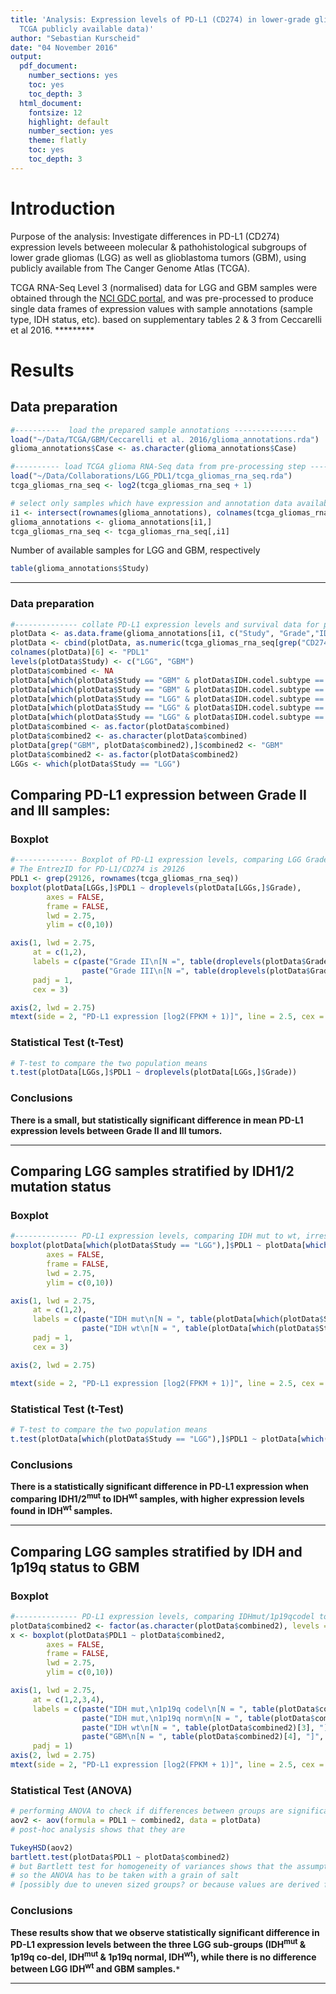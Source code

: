 ```yaml
---
title: 'Analysis: Expression levels of PD-L1 (CD274) in lower-grade gliomas (LGG -
  TCGA publicly available data)'
author: "Sebastian Kurscheid"
date: "04 November 2016"
output:
  pdf_document:
    number_sections: yes
    toc: yes
    toc_depth: 3
  html_document:
    fontsize: 12
    highlight: default
    number_section: yes
    theme: flatly
    toc: yes
    toc_depth: 3
---
```


# Introduction
Purpose of the analysis: Investigate differences in PD-L1 (CD274) expression levels betweeen molecular & pathohistological subgroups of lower grade gliomas (LGG) as well as glioblastoma tumors (GBM), using publicly available from The Canger Genome Atlas (TCGA).

TCGA RNA-Seq Level 3 (normalised) data for LGG and GBM samples were obtained through the [NCI GDC portal](https://gdc-portal.nci.nih.gov), and was pre-processed to produce single data frames of expression values with sample annotations (sample type, IDH status, etc). based on supplementary tables 2 & 3 from Ceccarelli et al 2016.
*********

# Results

## Data preparation
```r
#----------  load the prepared sample annotations --------------
load("~/Data/TCGA/GBM/Ceccarelli et al. 2016/glioma_annotations.rda")
glioma_annotations$Case <- as.character(glioma_annotations$Case)

#---------- load TCGA glioma RNA-Seq data from pre-processing step --------------
load("~/Data/Collaborations/LGG_PDL1/tcga_gliomas_rna_seq.rda")
tcga_gliomas_rna_seq <- log2(tcga_gliomas_rna_seq + 1)

# select only samples which have expression and annotation data available
i1 <- intersect(rownames(glioma_annotations), colnames(tcga_gliomas_rna_seq))
glioma_annotations <- glioma_annotations[i1,]
tcga_gliomas_rna_seq <- tcga_gliomas_rna_seq[,i1]
```

Number of available samples for LGG and GBM, respectively

```r
table(glioma_annotations$Study)

```

*********
### Data preparation
```r
#-------------- collate PD-L1 expression levels and survival data for patients with known IDH1 status --------------
plotData <- as.data.frame(glioma_annotations[i1, c("Study", "Grade","IDH.status", "IDH.codel.subtype", "Supervised.DNA.Methylation.Cluster")])
plotData <- cbind(plotData, as.numeric(tcga_gliomas_rna_seq[grep("CD274", rownames(tcga_gliomas_rna_seq)), i1]))
colnames(plotData)[6] <- "PDL1"
levels(plotData$Study) <- c("LGG", "GBM")
plotData$combined <- NA 
plotData[which(plotData$Study == "GBM" & plotData$IDH.codel.subtype == "IDHwt"),]$combined <- "GBM_IDHwt"
plotData[which(plotData$Study == "GBM" & plotData$IDH.codel.subtype == "IDHmut-non-codel"),]$combined <- "GBM_IDHmut"
plotData[which(plotData$Study == "LGG" & plotData$IDH.codel.subtype == "IDHwt"),]$combined <- "LGG_IDHwt"
plotData[which(plotData$Study == "LGG" & plotData$IDH.codel.subtype == "IDHmut-non-codel"),]$combined <- "LGG_IDHmut_nonCoDel"
plotData[which(plotData$Study == "LGG" & plotData$IDH.codel.subtype == "IDHmut-codel"),]$combined <- "LGG_IDHmut_coDel"
plotData$combined <- as.factor(plotData$combined)
plotData$combined2 <- as.character(plotData$combined)
plotData[grep("GBM", plotData$combined2),]$combined2 <- "GBM"
plotData$combined2 <- as.factor(plotData$combined2)
LGGs <- which(plotData$Study == "LGG")
```

## Comparing PD-L1 expression between Grade II and III samples:
### Boxplot
```r
#-------------- Boxplot of PD-L1 expression levels, comparing LGG Grade II & III --------------
# The EntrezID for PD-L1/CD274 is 29126
PDL1 <- grep(29126, rownames(tcga_gliomas_rna_seq))
boxplot(plotData[LGGs,]$PDL1 ~ droplevels(plotData[LGGs,]$Grade),
        axes = FALSE,
        frame = FALSE,
        lwd = 2.75,
        ylim = c(0,10))

axis(1, lwd = 2.75,
     at = c(1,2), 
     labels = c(paste("Grade II\n[N =", table(droplevels(plotData$Grade))[1], "]", sep = ""),
                paste("Grade III\n[N =", table(droplevels(plotData$Grade))[2], "]", sep = "")),
     padj = 1,
     cex = 3)

axis(2, lwd = 2.75)
mtext(side = 2, "PD-L1 expression [log2(FPKM + 1)]", line = 2.5, cex = 1.25)

```

### Statistical Test (t-Test)
```r
# T-test to compare the two population means
t.test(plotData[LGGs,]$PDL1 ~ droplevels(plotData[LGGs,]$Grade))
```

### Conclusions
**There is a small, but statistically significant difference in mean PD-L1 expression levels between Grade II and III tumors.**

*********

## Comparing LGG samples stratified by IDH1/2 mutation status


### Boxplot
```r
#-------------- PD-L1 expression levels, comparing IDH mut to wt, irrespective of grade --------------
boxplot(plotData[which(plotData$Study == "LGG"),]$PDL1 ~ plotData[which(plotData$Study == "LGG"),]$IDH.status,
        axes = FALSE,
        frame = FALSE,
        lwd = 2.75,
        ylim = c(0,10))

axis(1, lwd = 2.75,
     at = c(1,2), 
     labels = c(paste("IDH mut\n[N = ", table(plotData[which(plotData$Study == "LGG"),]$IDH.status)[1], "]", sep = ""),
                paste("IDH wt\n[N = ", table(plotData[which(plotData$Study == "LGG"),]$IDH.status)[2], "]", sep = "")),
     padj = 1,
     cex = 3)

axis(2, lwd = 2.75)

mtext(side = 2, "PD-L1 expression [log2(FPKM + 1)]", line = 2.5, cex = 1.25)
```

### Statistical Test (t-Test)
```r
# T-test to compare the two population means
t.test(plotData[which(plotData$Study == "LGG"),]$PDL1 ~ plotData[which(plotData$Study == "LGG"),]$IDH.status)

```
### Conclusions
**There is a statistically significant difference in PD-L1 expression when comparing IDH1/2^mut^ to IDH^wt^ samples, with higher expression levels found in IDH^wt^ samples.**

*********
## Comparing LGG samples stratified by IDH and 1p19q status to GBM
### Boxplot

```r
#-------------- PD-L1 expression levels, comparing IDHmut/1p19qcodel to IDmut/1p19qn to IDHwt, including GBM  --------------
plotData$combined2 <- factor(as.character(plotData$combined2), levels = levels(plotData$combined2)[ c(2, 3, 4, 1)])
x <- boxplot(plotData$PDL1 ~ plotData$combined2,
        axes = FALSE,
        frame = FALSE,
        lwd = 2.75,
        ylim = c(0,10))

axis(1, lwd = 2.75,
     at = c(1,2,3,4), 
     labels = c(paste("IDH mut,\n1p19q codel\n[N = ", table(plotData$combined2)[1],"]", sep = ""),
                paste("IDH mut,\n1p19q norm\n[N = ", table(plotData$combined2)[2],"]", sep = ""),
                paste("IDH wt\n[N = ", table(plotData$combined2)[3], "]", sep = ""),
                paste("GBM\n[N = ", table(plotData$combined2)[4], "]", sep = "")),
     padj = 1)
axis(2, lwd = 2.75)
mtext(side = 2, "PD-L1 expression [log2(FPKM + 1)]", line = 2.5, cex = 1.25)
```

### Statistical Test (ANOVA)

```r
# performing ANOVA to check if differences between groups are significant
aov2 <- aov(formula = PDL1 ~ combined2, data = plotData)
# post-hoc analysis shows that they are

TukeyHSD(aov2)
bartlett.test(plotData$PDL1 ~ plotData$combined2)
# but Bartlett test for homogeneity of variances shows that the assumption is violated
# so the ANOVA has to be taken with a grain of salt
# [possibly due to uneven sized groups? or because values are derived from count data?]
```
### Conclusions

**These results show that we observe statistically significant difference in PD-L1 expression levels between the three LGG sub-groups (IDH^mut^ & 1p19q co-del, IDH^mut^ & 1p19q normal, IDH^wt^), while there is no difference between LGG IDH^wt^ and GBM samples.***

*********